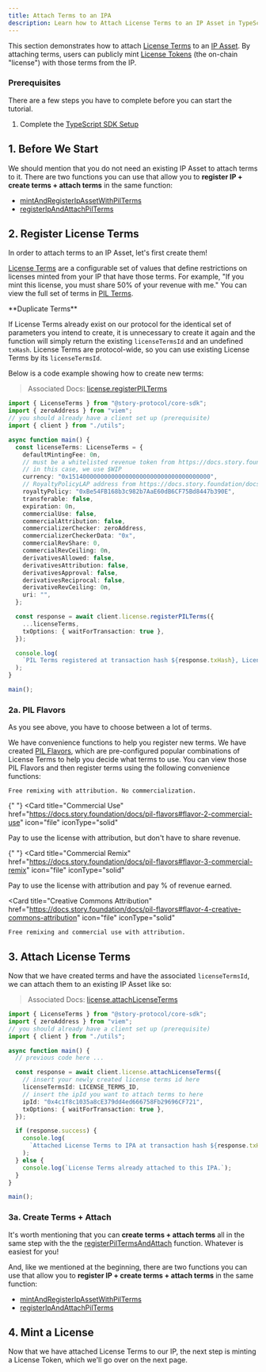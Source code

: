 ```yaml
---
title: Attach Terms to an IPA
description: Learn how to Attach License Terms to an IP Asset in TypeScript.
---
```


This section demonstrates how to attach [License Terms](/developers/license-terms) to an [IP Asset](/developers/ip-asset). By attaching terms, users can publicly mint [License Tokens](/developers/license-token) (the on-chain "license") with those terms from the IP.

### Prerequisites

There are a few steps you have to complete before you can start the tutorial.

1. Complete the [TypeScript SDK Setup](/developers/typescript-sdk/typescript-sdk-setup)

## 1. Before We Start

We should mention that you do not need an existing IP Asset to attach terms to it. There are two functions you can use that allow you to **register IP + create terms + attach terms** in the same function:

- [mintAndRegisterIpAssetWithPilTerms](https://docs.story.foundation/docs/sdk-ipasset#mintandregisteripassetwithpilterms)
- [registerIpAndAttachPilTerms](https://docs.story.foundation/docs/sdk-ipasset#registeripandattachpilterms)

## 2. Register License Terms

In order to attach terms to an IP Asset, let's first create them!

[License Terms](/developers/license-terms) are a configurable set of values that define restrictions on licenses minted from your IP that have those terms. For example, "If you mint this license, you must share 50% of your revenue with me." You can view the full set of terms in [PIL Terms](/developers/pil-terms).

<Note>
**Duplicate Terms**

If License Terms already exist on our protocol for the identical set of parameters you intend to create, it is unnecessary to create it again and the function will simply return the existing `licenseTermsId` and an undefined `txHash`. License Terms are protocol-wide, so you can use existing License Terms by its `licenseTermsId`.

</Note>

Below is a code example showing how to create new terms:

> Associated Docs: [license.registerPILTerms](https://docs.story.foundation/docs/sdk-license#registerpilterms)

```typescript main.ts
import { LicenseTerms } from "@story-protocol/core-sdk";
import { zeroAddress } from "viem";
// you should already have a client set up (prerequisite)
import { client } from "./utils";

async function main() {
  const licenseTerms: LicenseTerms = {
    defaultMintingFee: 0n,
    // must be a whitelisted revenue token from https://docs.story.foundation/docs/deployed-smart-contracts
    // in this case, we use $WIP
    currency: "0x1514000000000000000000000000000000000000",
    // RoyaltyPolicyLAP address from https://docs.story.foundation/docs/deployed-smart-contracts
    royaltyPolicy: "0xBe54FB168b3c982b7AaE60dB6CF75Bd8447b390E",
    transferable: false,
    expiration: 0n,
    commercialUse: false,
    commercialAttribution: false,
    commercializerChecker: zeroAddress,
    commercializerCheckerData: "0x",
    commercialRevShare: 0,
    commercialRevCeiling: 0n,
    derivativesAllowed: false,
    derivativesAttribution: false,
    derivativesApproval: false,
    derivativesReciprocal: false,
    derivativeRevCeiling: 0n,
    uri: "",
  };

  const response = await client.license.registerPILTerms({
    ...licenseTerms,
    txOptions: { waitForTransaction: true },
  });

  console.log(
    `PIL Terms registered at transaction hash ${response.txHash}, License Terms ID: ${response.licenseTermsId}`
  );
}

main();
```

### 2a. PIL Flavors

As you see above, you have to choose between a lot of terms.

We have convenience functions to help you register new terms. We have created [PIL Flavors](/developers/pil-flavors), which are pre-configured popular combinations of License Terms to help you decide what terms to use. You can view those PIL Flavors and then register terms using the following convenience functions:

<CardGroup cols={4}>
  <Card
    title="Non-Commercial Social Remixing"
    href="https://docs.story.foundation/docs/pil-flavors#flavor-1-non-commercial-social-remixing"
    icon="file"
    iconType="solid"
    
  >
    Free remixing with attribution. No commercialization.
  </Card>

{" "}
<Card
  title="Commercial Use"
  href="https://docs.story.foundation/docs/pil-flavors#flavor-2-commercial-use"
  icon="file"
  iconType="solid"
>
  Pay to use the license with attribution, but don't have to share revenue.
</Card>

{" "}
<Card
  title="Commercial Remix"
  href="https://docs.story.foundation/docs/pil-flavors#flavor-3-commercial-remix"
  icon="file"
  iconType="solid"
>
  Pay to use the license with attribution and pay % of revenue earned.
</Card>

  <Card
    title="Creative Commons Attribution"
    href="https://docs.story.foundation/docs/pil-flavors#flavor-4-creative-commons-attribution"
    icon="file"
    iconType="solid"
    
  >
    Free remixing and commercial use with attribution.
  </Card>
</CardGroup>

## 3. Attach License Terms

Now that we have created terms and have the associated `licenseTermsId`, we can attach them to an existing IP Asset like so:

> Associated Docs: [license.attachLicenseTerms](https://docs.story.foundation/docs/sdk-license#attachlicenseterms)

```typescript TypeScript
import { LicenseTerms } from "@story-protocol/core-sdk";
import { zeroAddress } from "viem";
// you should already have a client set up (prerequisite)
import { client } from "./utils";

async function main() {
  // previous code here ...

  const response = await client.license.attachLicenseTerms({
    // insert your newly created license terms id here
    licenseTermsId: LICENSE_TERMS_ID,
    // insert the ipId you want to attach terms to here
    ipId: "0x4c1f8c1035a8cE379dd4ed666758Fb29696CF721",
    txOptions: { waitForTransaction: true },
  });

  if (response.success) {
    console.log(
      `Attached License Terms to IPA at transaction hash ${response.txHash}.`
    );
  } else {
    console.log(`License Terms already attached to this IPA.`);
  }
}

main();
```

### 3a. Create Terms + Attach

It's worth mentioning that you can **create terms + attach terms** all in the same step with the the [registerPilTermsAndAttach](https://docs.story.foundation/docs/sdk-ipasset#registerpiltermsandattach) function. Whatever is easiest for you!

And, like we mentioned at the beginning, there are two functions you can use that allow you to **register IP + create terms + attach terms** in the same function:

- [mintAndRegisterIpAssetWithPilTerms](https://docs.story.foundation/docs/sdk-ipasset#mintandregisteripassetwithpilterms)
- [registerIpAndAttachPilTerms](https://docs.story.foundation/docs/sdk-ipasset#registeripandattachpilterms)

## 4. Mint a License

Now that we have attached License Terms to our IP, the next step is minting a License Token, which we'll go over on the next page.
